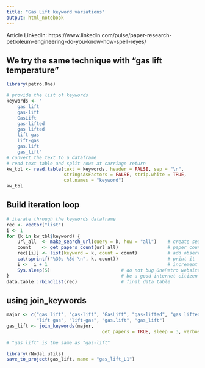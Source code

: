 ```yaml
---
title: "Gas Lift keyword variations"
output: html_notebook
---
```


Article LinkedIn: https://www.linkedin.com/pulse/paper-research-petroleum-engineering-do-you-know-how-spell-reyes/

## We try the same technique with "gas lift temperature"

```r
library(petro.One)

# provide the list of keywords
keywords <- "    
    gas lift
    gas-lift
    GasLift
    gas-lifted
    gas lifted
    lift gas
    lift-gas
    gas.lift
    gas_lift"
# convert the text to a dataframe
# read text table and split rows at carriage return
kw_tbl <- read.table(text = keywords, header = FALSE, sep = "\n", 
                     stringsAsFactors = FALSE, strip.white = TRUE, 
                     col.names = "keyword")
kw_tbl
```



## Build iteration loop

```r
# iterate through the keywords dataframe
rec <- vector("list")
i <- 1
for (k in kw_tbl$keyword) {
    url_all  <- make_search_url(query = k, how = "all")    # create search query
    count    <- get_papers_count(url_all)                  # paper count
    rec[[i]] <- list(keyword = k, count = count)           # add observation
    cat(sprintf("%30s %5d \n", k, count))                  # print it
    i <-  i + 1                                            # increment counter
    Sys.sleep(5)                          # do not bug OnePetro website too much
}                                         # be a good internet citizen
data.table::rbindlist(rec)                # final data table
```


## using join_keywords

```r
major <- c("gas lift", "gas-lift", "GasLift", "gas-lifted", "gas lifted", 
           "lift gas", "lift-gas", "gas.lift", "gas_lift")
gas_lift <- join_keywords(major, 
                                   get_papers = TRUE, sleep = 3, verbose = TRUE)

# "gas lift" is the same as "gas-lift"
```

```r
library(rNodal.utils)
save_to_project(gas_lift, name = "gas_lift_L1")
```


